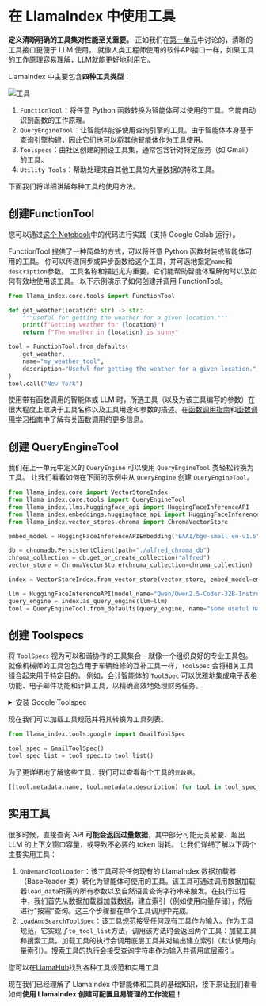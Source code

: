 # 在 LlamaIndex 中使用工具

**定义清晰明确的工具集对性能至关重要。** 正如我们在[第一单元](../../unit1/tools)中讨论的，清晰的工具接口更便于 LLM 使用。
就像人类工程师使用的软件API接口一样，如果工具的工作原理容易理解，LLM就能更好地利用它。

LlamaIndex 中主要包含**四种工具类型**：

![工具](https://huggingface.co/datasets/agents-course/course-images/resolve/main/en/unit2/llama-index/tools.png)

1. `FunctionTool`：将任意 Python 函数转换为智能体可以使用的工具。它能自动识别函数的工作原理。
2. `QueryEngineTool`：让智能体能够使用查询引擎的工具。由于智能体本身基于查询引擎构建，因此它们也可以将其他智能体作为工具使用。
3. `Toolspecs`：由社区创建的预设工具集，通常包含针对特定服务（如 Gmail）的工具。
4. `Utility Tools`：帮助处理来自其他工具的大量数据的特殊工具。

下面我们将详细讲解每种工具的使用方法。

## 创建FunctionTool

<Tip>
您可以通过<a href="https://huggingface.co/agents-course/notebooks/blob/main/unit2/llama-index/tools.ipynb" target="_blank">这个 Notebook</a>中的代码进行实践（支持 Google Colab 运行）。
</Tip>

FunctionTool 提供了一种简单的方式，可以将任意 Python 函数封装成智能体可用的工具。
你可以传递同步或异步函数给这个工具，并可选地指定`name`和`description`参数。
工具名称和描述尤为重要，它们能帮助智能体理解何时以及如何有效地使用该工具。
以下示例演示了如何创建并调用 FunctionTool。

```python
from llama_index.core.tools import FunctionTool

def get_weather(location: str) -> str:
    """Useful for getting the weather for a given location."""
    print(f"Getting weather for {location}")
    return f"The weather in {location} is sunny"

tool = FunctionTool.from_defaults(
    get_weather,
    name="my_weather_tool",
    description="Useful for getting the weather for a given location.",
)
tool.call("New York")
```

<Tip>使用带有函数调用的智能体或 LLM 时，所选工具（以及为该工具编写的参数）在很大程度上取决于工具名称以及工具用途和参数的描述。在<a href="https://docs.llamaindex.ai/en/stable/module_guides/deploying/agents/modules/function_calling.html">函数调用指南</a>和<a href="https://docs.llamaindex.ai/en/stable/understanding/agent/function_calling.html">函数调用学习指南</a>中了解有关函数调用的更多信息。</Tip>

## 创建 QueryEngineTool

我们在上一单元中定义的 `QueryEngine` 可以使用 `QueryEngineTool` 类轻松转换为工具。
让我们看看如何在下面的示例中从 `QueryEngine` 创建 `QueryEngineTool`。

```python
from llama_index.core import VectorStoreIndex
from llama_index.core.tools import QueryEngineTool
from llama_index.llms.huggingface_api import HuggingFaceInferenceAPI
from llama_index.embeddings.huggingface_api import HuggingFaceInferenceAPIEmbedding
from llama_index.vector_stores.chroma import ChromaVectorStore

embed_model = HuggingFaceInferenceAPIEmbedding("BAAI/bge-small-en-v1.5")

db = chromadb.PersistentClient(path="./alfred_chroma_db")
chroma_collection = db.get_or_create_collection("alfred")
vector_store = ChromaVectorStore(chroma_collection=chroma_collection)

index = VectorStoreIndex.from_vector_store(vector_store, embed_model=embed_model)

llm = HuggingFaceInferenceAPI(model_name="Qwen/Qwen2.5-Coder-32B-Instruct")
query_engine = index.as_query_engine(llm=llm)
tool = QueryEngineTool.from_defaults(query_engine, name="some useful name", description="some useful description")
```

## 创建 Toolspecs

将 `ToolSpecs` 视为可以和谐协作的工具集合 - 就像一个组织良好的专业工具包。
就像机械师的工具包包含用于车辆维修的互补工具一样，`ToolSpec` 会将相关工具组合起来用于特定目的。
例如，会计智能体的 `ToolSpec` 可以优雅地集成电子表格功能、电子邮件功能和计算工具，以精确高效地处理财务任务。

<details>
<summary>安装 Google Toolspec</summary>
正如 [LlamaHub 部分](llama-hub) 中介绍的那样，我们可以使用以下命令安装 Google toolspec：

```python
pip install llama-index-tools-google
```
</details>

现在我们可以加载工具规范并将其转换为工具列表。

```python
from llama_index.tools.google import GmailToolSpec

tool_spec = GmailToolSpec()
tool_spec_list = tool_spec.to_tool_list()
```

为了更详细地了解这些工具，我们可以查看每个工具的`元数据`。

```python
[(tool.metadata.name, tool.metadata.description) for tool in tool_spec_list]
```

## 实用工具

很多时候，直接查询 API **可能会返回过量数据**，其中部分可能无关紧要、超出 LLM 的上下文窗口容量，或导致不必要的 token 消耗。
让我们详细了解以下两个主要实用工具：

1. `OnDemandToolLoader`：该工具可将任何现有的 LlamaIndex 数据加载器（BaseReader 类）转化为智能体可使用的工具。该工具可通过调用数据加载器`load_data`所需的所有参数以及自然语言查询字符串来触发。在执行过程中，我们首先从数据加载器加载数据，建立索引（例如使用向量存储），然后进行"按需"查询。这三个步骤都在单个工具调用中完成。
2. `LoadAndSearchToolSpec`：该工具规范接受任何现有工具作为输入。作为工具规范，它实现了`to_tool_list`方法，调用该方法时会返回两个工具：加载工具和搜索工具。加载工具的执行会调用底层工具并对输出建立索引（默认使用向量索引）。搜索工具的执行会接受查询字符串作为输入并调用底层索引。

<Tip>您可以在<a href="https://llamahub.ai/">LlamaHub</a>找到各种工具规范和实用工具</Tip>

现在我们已经理解了 LlamaIndex 中智能体和工具的基础知识，接下来让我们看看如何**使用 LlamaIndex 创建可配置且易管理的工作流程！**